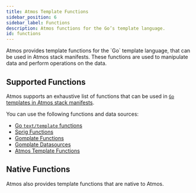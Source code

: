 ```yaml
---
title: Atmos Template Functions
sidebar_position: 6
sidebar_label: Functions
description: Atmos functions for the Go’s template language.
id: functions
---
```



<Intro>
    Atmos provides template functions for the `Go` template language, that can be used in Atmos stack manifests.
    These functions are used to manipulate data and perform operations on the data.
</Intro>

## Supported Functions

Atmos supports an exhaustive list of functions that can be used in [`Go` templates in Atmos stack manifests](/core-concepts/stacks/templates).

You can use the following functions and data sources:

 - [Go `text/template` functions](https://pkg.go.dev/text/template#hdr-Functions)
 - [Sprig Functions](https://masterminds.github.io/sprig/)
 - [Gomplate Functions](https://docs.gomplate.ca/functions/)
 - [Gomplate Datasources](https://docs.gomplate.ca/datasources/)
 - [Atmos Template Functions](/core-concepts/stacks/templates/functions)

## Native Functions

Atmos also provides template functions that are native to Atmos.

<DocCardList/>
